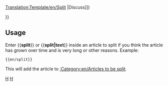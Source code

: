 [[Translation:Template/en/Split]]
<noinclude></noinclude>{{en/ambox| type  = move
| image = Split.png
| text  = <strong>Split</strong><br>It has been suggested that this page be split into multiple pages. ([[en/{{{discuss|{{TALKPAGENAME}}}}}|Discuss]])<p>{{{1|}}}</p>
}}<includeonly>{{{2|[[Category:en/Articles to be split]]}}}</includeonly><noinclude>

==Usage==
Enter <nowiki>{{</nowiki>'''split'''<nowiki>}}</nowiki> or <nowiki>{{</nowiki>'''split|text'''<nowiki>}}</nowiki> inside an article to split if you think the article has grown over time and is very long or other reasons. Example: 
<pre>{{en/split}}</pre>
This will add the article to [[:Category:en/Articles to be split]].

[[Category:en/Templates|H]][[Category:en/Message boxes|H]]</noinclude>